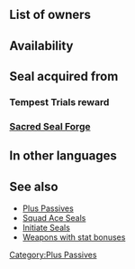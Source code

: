 {{SkillPage Tabs}}{{Passive
|type=A
|exclusive=0
|1name=Spd/Res 1
|1tagid=SID_速さ魔防1
|1promotionRarity=5
|1promotionTier=1
|alt1name=Spd Res 1
|1effect=Grants Spd/Res+1.
|1cost=80
|1required=Resistance +1;Speed +1
|2name=Spd/Res 2
|2tagid=SID_速さ魔防2
|alt2name=Spd Res 2
|2effect=Grants Spd/Res+2.
|2cost=160
|3name=
|3effect=
|3cost=
|statModifiers1=0,0,1,0,1
|statModifiers2=0,0,2,0,2
|canUseMove={{MoveList|all}}
|canUseWeapon={{WeaponList|all}}
|properties=random_all
}}
==List of owners==
{{Skill Hero List}}
==Availability==
{{PassiveFocusList}}
{{PassiveDistributionList}}
{{PassiveCombatManualList}}
==Seal acquired from==
===Tempest Trials reward===
{{Tempest Trials seal reward}}
===[[Sacred Seal Forge]]===
{{SealCosts
|seals=Spd/Res 1;Spd/Res 2
|badgeColor=Transparent
|costs1=20;100;20
|costs2=400;1000;100
}}
==In other languages==
{{OtherLanguages
|english=Spd/Res
|japanese=速さ魔防
|german=Ges./Res.
|spanishEU=Vel/Res
|spanishLA=Vel./Res.
|french=Vit/Rés +
|italian=Vel/Res
|chineseTW=速度魔防
|portuguese=Vel./Res.
}}
==See also==
* [[Plus Passives]]
* [[Squad Ace Seals]]
* [[Initiate Seals]]
* [[:Category:Weapons with stat bonuses|Weapons with stat bonuses]]
{{Seals Navbox}}
{{Passives Navbox|A}}
[[Category:Plus Passives]]